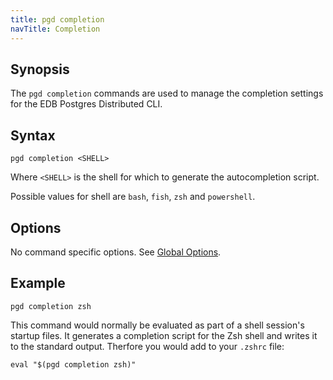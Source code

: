 ```yaml
---
title: pgd completion
navTitle: Completion
---
```


## Synopsis

The `pgd completion` commands are used to manage the completion settings for the EDB Postgres Distributed CLI.

## Syntax

```plaintext
pgd completion <SHELL>
```

Where `<SHELL>` is the shell for which to generate the autocompletion script.

Possible values for shell are `bash`, `fish`, `zsh` and `powershell`.

## Options

No command specific options. See [Global Options](/pgd/5.8/cli/command_ref/#global-options).

## Example

```shell
pgd completion zsh
```

This command would normally be evaluated as part of a shell session's startup files. It generates a completion script for the Zsh shell and writes it to the standard output. Therfore you would add to your `.zshrc` file:

```shell
eval "$(pgd completion zsh)"
```

